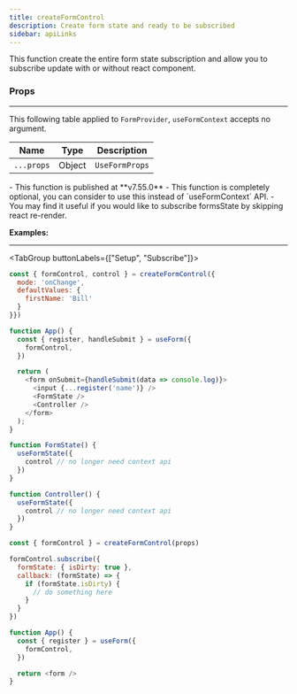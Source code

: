 ```yaml
---
title: createFormControl
description: Create form state and ready to be subscribed
sidebar: apiLinks
---
```


This function create the entire form state subscription and allow you to subscribe update with or without react component.

### Props

---

This following table applied to `FormProvider`, `useFormContext` accepts no argument.

| Name       | Type                        | Description                                    |
| ---------- | --------------------------- | ---------------------------------------------- |
| `...props` | <TypeText>Object</TypeText> | `UseFormProps` |

<Admonition type="important" title="Notes">
- This function is published at **v7.55.0**
- This function is completely optional, you can consider to use this instead of `useFormContext` API.
- You may find it useful if you would like to subscribe formsState by skipping react re-render.
</Admonition>

**Examples:**

---

<TabGroup buttonLabels={["Setup", "Subscribe"]}>

```javascript
const { formControl, control } = createFormControl({
  mode: 'onChange',
  defaultValues: {
    firstName: 'Bill'
  }
}})

function App() {
  const { register, handleSubmit } = useForm({
    formControl,
  })

  return (
    <form onSubmit={handleSubmit(data => console.log)}>
      <input {...register('name')} />
      <FormState />
      <Controller />
    </form>
  );
}

function FormState() {
  useFormState({
    control // no longer need context api
  })
}

function Controller() {
  useFormState({
    control // no longer need context api
  })
}
```

```javascript
const { formControl } = createFormControl(props)

formControl.subscribe({
  formState: { isDirty: true },
  callback: (formState) => {
    if (formState.isDirty) {
      // do something here
    }
  }
})

function App() {
  const { register } = useForm({
    formControl,
  })

  return <form />
}
```
</TabGroup>
